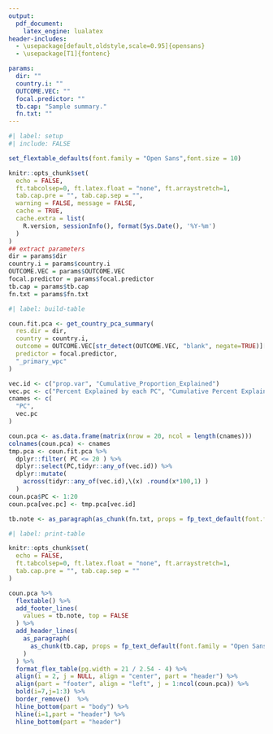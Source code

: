 ```yaml
---
output:
  pdf_document:
    latex_engine: lualatex
header-includes:
  - \usepackage[default,oldstyle,scale=0.95]{opensans}
  - \usepackage[T1]{fontenc}

params: 
  dir: ""
  country.i: ""
  OUTCOME.VEC: ""
  focal.predictor: ""
  tb.cap: "Sample summary."
  fn.txt: ""
---
```


\pagestyle{empty}
\setmainfont{opensans}

```r
#| label: setup
#| include: FALSE

set_flextable_defaults(font.family = "Open Sans",font.size = 10)

knitr::opts_chunk$set(
  echo = FALSE,
  ft.tabcolsep=0, ft.latex.float = "none", ft.arraystretch=1,
  tab.cap.pre = "", tab.cap.sep = "",
  warning = FALSE, message = FALSE,
  cache = TRUE,
  cache.extra = list(
    R.version, sessionInfo(), format(Sys.Date(), '%Y-%m')
  )
)
## extract parameters
dir = params$dir
country.i = params$country.i
OUTCOME.VEC = params$OUTCOME.VEC
focal.predictor = params$focal.predictor
tb.cap = params$tb.cap
fn.txt = params$fn.txt


```


```r
#| label: build-table

coun.fit.pca <- get_country_pca_summary(
  res.dir = dir,
  country = country.i,
  outcome = OUTCOME.VEC[str_detect(OUTCOME.VEC, "blank", negate=TRUE)][1],
  predictor = focal.predictor,
  "_primary_wpc"
)

vec.id <- c("prop.var", "Cumulative_Proportion_Explained")
vec.pc <- c("Percent Explained by each PC", "Cumulative Percent Explained")
cnames <- c(
  "PC",
  vec.pc
)

coun.pca <- as.data.frame(matrix(nrow = 20, ncol = length(cnames)))
colnames(coun.pca) <- cnames
tmp.pca <- coun.fit.pca %>%
  dplyr::filter( PC <= 20 ) %>%
  dplyr::select(PC,tidyr::any_of(vec.id)) %>%
  dplyr::mutate(
    across(tidyr::any_of(vec.id),\(x) .round(x*100,1) )
  )
coun.pca$PC <- 1:20
coun.pca[vec.pc] <- tmp.pca[vec.id]

tb.note <- as_paragraph(as_chunk(fn.txt, props = fp_text_default(font.family = "Open Sans", font.size = 9)))

```



```r
#| label: print-table

knitr::opts_chunk$set(
  echo = FALSE,
  ft.tabcolsep=0, ft.latex.float = "none", ft.arraystretch=1,
  tab.cap.pre = "", tab.cap.sep = ""
)

coun.pca %>%
  flextable() %>%
  add_footer_lines(
    values = tb.note, top = FALSE
  ) %>%
  add_header_lines(
    as_paragraph(
      as_chunk(tb.cap, props = fp_text_default(font.family = "Open Sans", font.size = 11))
    )
  ) %>%
  format_flex_table(pg.width = 21 / 2.54 - 4) %>%
  align(i = 2, j = NULL, align = "center", part = "header") %>%
  align(part = "footer", align = "left", j = 1:ncol(coun.pca)) %>%
  bold(i=7,j=1:3) %>%
  border_remove()  %>%
  hline_bottom(part = "body") %>%
  hline(i=1,part = "header") %>%
  hline_bottom(part = "header")


```
